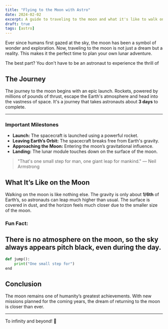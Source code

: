 ```yaml
---
title: "Flying to the Moon with Astro"
date: 2024-02-02
excerpt: A guide to traveling to the moon and what it's like to walk on the lunar surface.
draft: true
tags: [astro]
---
```


Ever since humans first gazed at the sky, the moon has been a symbol of wonder
and exploration. Now, traveling to the moon is not just a dream but a reality.
This makes it the perfect time to plan your own lunar adventure. 

The best part? You don't have to be an astronaut to experience the thrill of

## The Journey 

The journey to the moon begins with an epic launch. Rockets, powered by millions of pounds of thrust, escape the Earth's atmosphere and head into the vastness of space. It's a journey that takes astronauts about **3 days** to complete.

---

### Important Milestones

- **Launch:** The spacecraft is launched using a powerful rocket.
- **Leaving Earth’s Orbit:** The spacecraft breaks free from Earth's gravity.
- **Approaching the Moon:** Entering the moon’s gravitational influence.
- **Landing:** The lunar module touches down on the surface of the moon.

<blockquote>
    "That's one small step for man, one giant leap for mankind."  
    — Neil Armstrong
</blockquote>

## What It’s Like on the Moon 

Walking on the moon is like nothing else. The gravity is only about **1/6th** of Earth’s, so astronauts can leap much higher than usual. The surface is covered in dust, and the horizon feels much closer due to the smaller size of the moon.

### Fun Fact:  
There is no atmosphere on the moon, so the sky always appears **pitch black**, even during the day.
---

```python
def jump():
    print("One small step for")
end
```

## Conclusion

The moon remains one of humanity’s greatest achievements. With new missions planned for the coming years, the dream of returning to the moon is closer than ever.

---

To infinity and beyond! 🌠

